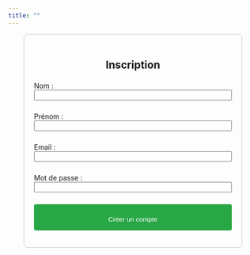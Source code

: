 ```yaml
---
title: ""
---
```


:::: {style="max-width: 400px; margin: auto; padding: 20px; border: 1px solid #ccc; border-radius: 8px;"}
<h2 style="text-align: center;">

Inscription

</h2>

<form id="signup-form">

<label for="signup-nom">Nom :</label> <input type="nom" id="signup-nom" required style="width:100%; margin-bottom: 10px;">

<label for="signup-prenom">Prénom :</label> <input type="prenom" id="signup-prenom" required style="width:100%; margin-bottom: 10px;">

<label for="signup-email">Email :</label> <input type="email" id="signup-email" required style="width:100%; margin-bottom: 10px;">

<label for="signup-password">Mot de passe :</label> <input type="password" id="signup-password" required style="width:100%; margin-bottom: 10px;">

<button type="submit" style="width:100%; background-color: #28a745; color: white; padding-top: 10px; border: none; border-radius: 4px;">

Créer un compte

</button>

</form>

::: {#message-container style="text-align: center; margin-top: 10px;"}
:::
::::

```{=html}
<script src="assets/supabase-config.js"></script>

<script>
  

  const messageContainer = document.getElementById("message-container");

  document.getElementById("signup-form").addEventListener("submit", async function (event) {
    event.preventDefault();

    const nom = document.getElementById("signup-nom").value.trim();
    const prenom = document.getElementById("signup-prenom").value.trim();
    const email = document.getElementById("signup-email").value.trim();
    const password = document.getElementById("signup-password").value.trim();

    messageContainer.innerHTML = "";

    // Vérifier si l'utilisateur existe déjà
    const checkResponse = await fetch(`${supabaseUrl}/rest/v1/database_connexion_questionnaire?email=eq.${email}`, {
      method: "GET",
      headers: {
        "apikey": supabaseKey,
        "Authorization": `Bearer ${supabaseKey}`,
        "Content-Type": "application/json"
      }
    });

    const existingUsers = await checkResponse.json();

    if (existingUsers.length > 0) {
      messageContainer.innerHTML = `<p style="color: red;">Un compte avec cet email existe déjà.</p>`;
      return;
    }

    // Sinon, créer l'utilisateur
    const response = await fetch(`${supabaseUrl}/rest/v1/database_connexion_questionnaire`, {
      method: "POST",
      headers: {
        "apikey": supabaseKey,
        "Authorization": `Bearer ${supabaseKey}`,
        "Content-Type": "application/json",
        "Prefer": "return=representation"
      },
      body: JSON.stringify({ nom, prenom, email, password })
    });

    const result = await response.json();

    if (response.ok) {
      messageContainer.innerHTML = `<p style="color: green;">Compte créé avec succès !</p>`;
      // Connexion automatique (facultatif)
      localStorage.setItem("firstName", prenom);
      localStorage.setItem("lastName", nom);
      window.location.href = "index.html"; // redirection après inscription
    } else {
      console.error("Erreur:", result);
      messageContainer.innerHTML = `<p style="color: red;">Erreur lors de la création du compte.</p>`;
    }
  });
</script>
```
